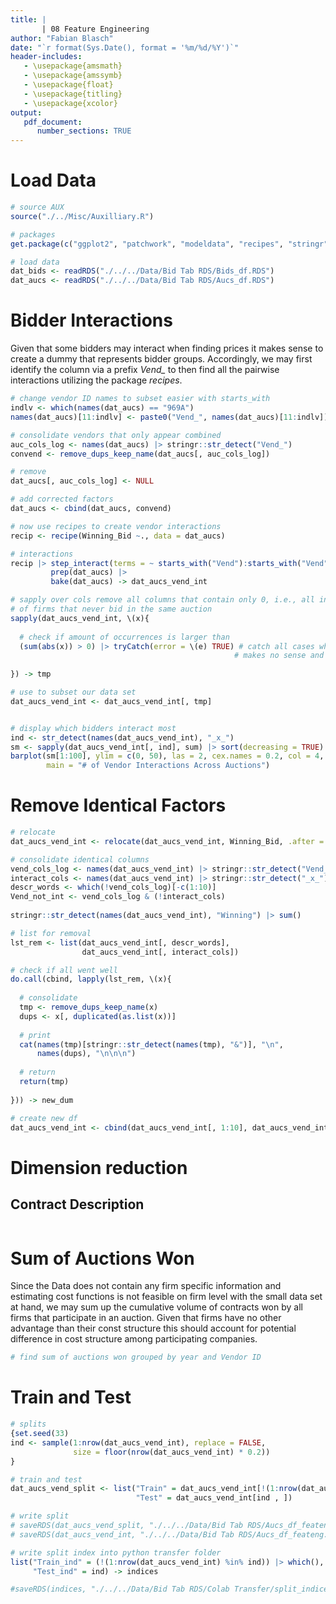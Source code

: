 ```yaml
---
title: |
       | 08 Feature Engineering
author: "Fabian Blasch"
date: "`r format(Sys.Date(), format = '%m/%d/%Y')`"
header-includes:
   - \usepackage{amsmath}
   - \usepackage{amssymb}
   - \usepackage{float}
   - \usepackage{titling}
   - \usepackage{xcolor}
output: 
   pdf_document:
      number_sections: TRUE
---
```


# Load Data

```r
# source AUX
source("./../Misc/Auxilliary.R")

# packages
get.package(c("ggplot2", "patchwork", "modeldata", "recipes", "stringr"))

# load data
dat_bids <- readRDS("./../../Data/Bid Tab RDS/Bids_df.RDS")
dat_aucs <- readRDS("./../../Data/Bid Tab RDS/Aucs_df.RDS")
```

# Bidder Interactions

Given that some bidders may interact when finding prices it makes sense to create a dummy that represents bidder groups. 
Accordingly, we may first identify the column via a prefix *Vend_* to then find all the pairwise interactions utilizing the package *recipes*.

```r
# change vendor ID names to subset easier with starts_with
indlv <- which(names(dat_aucs) == "969A")
names(dat_aucs)[11:indlv] <- paste0("Vend_", names(dat_aucs)[11:indlv])

# consolidate vendors that only appear combined
auc_cols_log <- names(dat_aucs) |> stringr::str_detect("Vend_") 
convend <- remove_dups_keep_name(dat_aucs[, auc_cols_log])

# remove 
dat_aucs[, auc_cols_log] <- NULL

# add corrected factors
dat_aucs <- cbind(dat_aucs, convend)

# now use recipes to create vendor interactions 
recip <- recipe(Winning_Bid ~., data = dat_aucs)

# interactions
recip |> step_interact(terms = ~ starts_with("Vend"):starts_with("Vend")) |>
         prep(dat_aucs) |>
         bake(dat_aucs) -> dat_aucs_vend_int

# sapply over cols remove all columns that contain only 0, i.e., all interactions
# of firms that never bid in the same auction
sapply(dat_aucs_vend_int, \(x){
  
  # check if amount of occurrences is larger than
  (sum(abs(x)) > 0) |> tryCatch(error = \(e) TRUE) # catch all cases where summing 
                                                  # makes no sense and return TRUE
  
}) -> tmp

# use to subset our data set
dat_aucs_vend_int <- dat_aucs_vend_int[, tmp]


# display which bidders interact most
ind <- str_detect(names(dat_aucs_vend_int), "_x_")
sm <- sapply(dat_aucs_vend_int[, ind], sum) |> sort(decreasing = TRUE)
barplot(sm[1:100], ylim = c(0, 50), las = 2, cex.names = 0.2, col = 4,
        main = "# of Vendor Interactions Across Auctions")
```

# Remove Identical Factors

```r
# relocate
dat_aucs_vend_int <- relocate(dat_aucs_vend_int, Winning_Bid, .after = Eng_Est)

# consolidate identical columns
vend_cols_log <- names(dat_aucs_vend_int) |> stringr::str_detect("Vend_") 
interact_cols <- names(dat_aucs_vend_int) |> stringr::str_detect("_x_")
descr_words <- which(!vend_cols_log)[-c(1:10)]
Vend_not_int <- vend_cols_log & (!interact_cols)
  
stringr::str_detect(names(dat_aucs_vend_int), "Winning") |> sum()

# list for removal
lst_rem <- list(dat_aucs_vend_int[, descr_words], 
                dat_aucs_vend_int[, interact_cols])

# check if all went well
do.call(cbind, lapply(lst_rem, \(x){
  
  # consolidate
  tmp <- remove_dups_keep_name(x)
  dups <- x[, duplicated(as.list(x))]
  
  # print
  cat(names(tmp)[stringr::str_detect(names(tmp), "&")], "\n",
      names(dups), "\n\n\n")
  
  # return
  return(tmp)
  
})) -> new_dum

# create new df
dat_aucs_vend_int <- cbind(dat_aucs_vend_int[, 1:10], dat_aucs_vend_int[, Vend_not_int], new_dum)
```

# Dimension reduction 

## Contract Description

```r

```

# Sum of Auctions Won

Since the Data does not contain any firm specific information and estimating cost functions is not feasible on firm level with the small data set at hand, we may sum up the cumulative volume of contracts won by all firms that participate in an auction. Given that firms have no other advantage than their const structure this should account for potential difference in cost structure among participating companies.

```r
# find sum of auctions won grouped by year and Vendor ID

```

# Train and Test

```r
# splits
{set.seed(33)
ind <- sample(1:nrow(dat_aucs_vend_int), replace = FALSE, 
              size = floor(nrow(dat_aucs_vend_int) * 0.2))
}

# train and test
dat_aucs_vend_split <- list("Train" = dat_aucs_vend_int[!(1:nrow(dat_aucs_vend_int) %in% ind), ],
                            "Test" = dat_aucs_vend_int[ind , ])

# write split
# saveRDS(dat_aucs_vend_split, "./../../Data/Bid Tab RDS/Aucs_df_feateng_split.RDS")
# saveRDS(dat_aucs_vend_int, "./../../Data/Bid Tab RDS/Aucs_df_feateng.RDS")

# write split index into python transfer folder
list("Train_ind" = (!(1:nrow(dat_aucs_vend_int) %in% ind)) |> which(),
     "Test_ind" = ind) -> indices

#saveRDS(indices, "./../../Data/Bid Tab RDS/Colab Transfer/split_indices.RDS")
```



